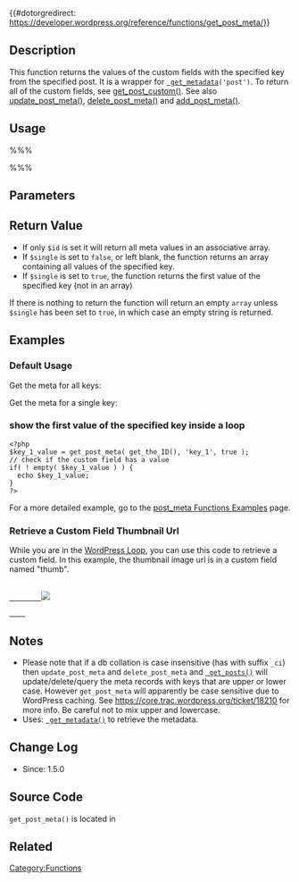 {{#dotorgredirect: https://developer.wordpress.org/reference/functions/get_post_meta/}}

{{Languages|
{{en| Function Reference/get post meta}}
{{ja|関数リファレンス/get post meta}}
{{fr|Fonction get post meta}}
}}

==Description==

This function returns the values of the custom fields with the specified key from the specified post. It is a wrapper for <tt>[[Function_Reference/get_metadata | get_metadata]]('post')</tt>. To return all of the custom fields, see [[Function Reference/get_post_custom|get_post_custom()]]. See also [[Function Reference/update post meta|update_post_meta()]], [[Function Reference/delete post meta|delete_post_meta()]] and [[Function Reference/add post meta|add_post_meta()]]. 

==Usage==

%%%<?php $meta_values = get_post_meta( $post_id, $key, $single ); ?>%%%
==Parameters==

{{Parameter|$post_id|integer|The ID of the post from which you want the data. Use <code>get_the_ID()</code> or the global <code>$post</code> object's ID property (eg <code>$post->ID</code>) while in <tt>The Loop</tt> to get the post's ID, or use your sub-loop's post object ID property (eg <code>$my_post_object->ID</code>). (Note: When using a Page to display your posts (set in Settings -> Reading), <code>get_the_ID()</code> and <code>$post->ID</code> will grab the latest Post's ID. To get the containing Page's ID, you will need to use <code>get_queried_object_id()</code>.)  }}
{{Parameter|$key|string|A string containing the name of the meta value you want.|optional}}
{{Parameter|$single|boolean|If set to true then the function will return a single result, as a '''string'''. If false, or not set, then the function returns an '''array''' of the custom fields.  This may not be intuitive in the context of serialized arrays. If you fetch a serialized array with this method you want $single to be true to actually get an unserialized array back.  If you pass in false, or leave it out, you will have an array of one, and the value at index 0 will be the serialized string.|optional|false}}

==Return Value==
* If only <tt>$id</tt> is set it will return all meta values in an associative array.
* If <tt>$single</tt> is set to <tt>false</tt>, or left blank, the function returns an array containing all values of the specified key.
* If <tt>$single</tt> is set to <tt>true</tt>, the function returns the first value of the specified key (not in an array)
If there is nothing to return the function will return an empty <tt>array</tt> unless <tt>$single</tt> has been set to <tt>true</tt>, in which case an empty string is returned.

==Examples==

===Default Usage===

Get the meta for all keys:
 <?php $meta = get_post_meta( get_the_ID() ); ?>
Get the meta for a single key:
 <?php $key_1_values = get_post_meta( 76, 'key_1' ); ?>

===show the first value of the specified key inside a loop===

<pre><?php 
$key_1_value = get_post_meta( get_the_ID(), 'key_1', true );
// check if the custom field has a value
if( ! empty( $key_1_value ) ) {
  echo $key_1_value;
} 
?></pre>

For a more detailed example, go to the [[Function Reference/post meta Function Examples|post_meta Functions Examples]] page.

===Retrieve a Custom Field Thumbnail Url===
While you are in the [http://codex.wordpress.org/The_Loop WordPress Loop], you can use this code to retrieve a custom field. In this example, the thumbnail image url is in a custom field named "thumb". 
 <?php if ( get_post_meta( get_the_ID(), 'thumb', true ) ) : ?>
     <a href="<?php the_permalink() ?>" rel="bookmark">
         <img class="thumb" src="<?php echo get_post_meta( get_the_ID(), 'thumb', true ); ?>" alt="<?php the_title(); ?>" />
     </a>
 <?php endif; ?>

== Notes ==

* Please note that if a db collation is case insensitive (has with suffix <tt>_ci</tt>) then <tt>update_post_meta</tt> and <tt>delete_post_meta</tt> and <tt>[[Function_Reference/get_posts | get_posts()]]</tt> will update/delete/query the meta records with keys that are upper or lower case.  However <tt>get_post_meta</tt> will apparently be case sensitive due to WordPress caching. See https://core.trac.wordpress.org/ticket/18210 for more info.   Be careful not to mix upper and lowercase.
* Uses: <tt>[[Function_Reference/get_metadata | get_metadata()]]</tt> to retrieve the metadata.

== Change Log ==

* Since: 1.5.0

== Source Code ==

<code>get_post_meta()</code> is located in {{Trac|wp-includes/post.php}}

==Related==

{{Post Meta Tags}}

{{Tag Footer}}

[[Category:Functions]]